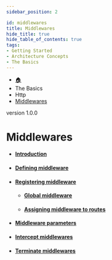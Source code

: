 ```yaml
---
sidebar_position: 2

id: middlewares
title: Middlewares
hide_title: true
hide_table_of_contents: true
tags:
- Getting Started
- Architecture Concepts
- The Basics
---
```


<nav aria-label="breadcrumbs">
    <ul class="breadcrumbs">
        <li class="breadcrumbs__item">
            <a class="breadcrumbs__link" href="/">🏠</a>
        </li>
        <li class="breadcrumbs__item">
            <a class="breadcrumbs__link">The Basics</a>
        </li>
        <li class="breadcrumbs__item">
            <a class="breadcrumbs__link">Http</a>
        </li>
        <li class="breadcrumbs__item">
            <a class="breadcrumbs__link" href="/docs/the-basics/http/middlewares">Middlewares</a>
        </li>
    </ul>
</nav>

<span class="badge badge--secondary margin-top-bot">version 1.0.0</span>

# Middlewares

- #### [Introduction](#id-introduction)
- #### [Defining middleware](#id-defining-middleware)
- #### [Registering middleware](#id-registering-middleware)
    - #### [Global middleware](#id-global-middleware)
    - #### [Assigning middleware to routes](#id-assigning-middleware-to-routes)
- #### [Middleware parameters](#id-middleware-parameters)
- #### [Intercept middlewares](#id-intercept-middlewares)
- #### [Terminate middlewares](#id-terminate-middlewares)
